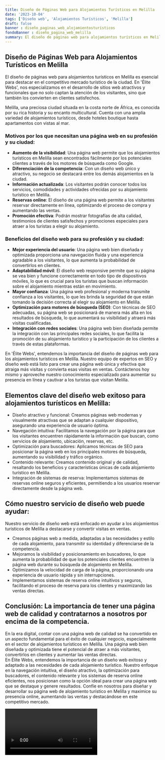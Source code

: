```yaml
---
title: Diseño de Páginas Web para Alojamientos Turísticos en Melilla
date: '2023-10-04'
tags: ['Diseño web', 'Alojamientos Turísticos', 'Melilla']
draft: false
banner : diseño_paginas_web_alojamientosturísticos
fondoBanner : diseño_pagina_web_melilla
summary: El diseño de páginas web para alojamientos turísticos en Melilla es esencial para destacar en el competitivo mercado turístico de la ciudad. En 'Élite Webs', nos especializamos en el desarrollo de sitios web atractivos y funcionales que no solo captan la atención de los visitantes, sino que también los convierten en clientes satisfechos.
---
```


## Diseño de Páginas Web para Alojamientos Turísticos en Melilla

El diseño de páginas web para alojamientos turísticos en Melilla es esencial para destacar en el competitivo mercado turístico de la ciudad. En 'Élite Webs', nos especializamos en el desarrollo de sitios web atractivos y funcionales que no solo captan la atención de los visitantes, sino que también los convierten en clientes satisfechos.

Melilla, una preciosa ciudad situada en la costa norte de África, es conocida por su rica historia y su encanto multicultural. Cuenta con una amplia variedad de alojamientos turísticos, desde hoteles boutique hasta apartamentos con vistas al mar.

### Motivos por los que necesitan una página web en su profesión y su ciudad:

- **Aumento de la visibilidad**: Una página web permite que los alojamientos turísticos en Melilla sean encontrados fácilmente por los potenciales clientes a través de los motores de búsqueda como Google. 
- **Diferenciación de la competencia**: Con un diseño web único y atractivo, su negocio se destacará entre los demás alojamientos en la ciudad.
- **Información actualizada**: Los visitantes podrán conocer todos los servicios, comodidades y actividades ofrecidas por su alojamiento turístico en Melilla.
- **Reservas online**: El diseño de una página web permite a los visitantes reservar directamente en línea, optimizando el proceso de compra y aumentando las ventas.
- **Promoción efectiva**: Podrán mostrar fotografías de alta calidad, testimonios de clientes satisfechos y promociones especiales para atraer a los turistas a elegir su alojamiento.

### Beneficios del diseño web para su profesión y su ciudad:

- **Mejor experiencia del usuario**: Una página web bien diseñada y optimizada proporciona una navegación fluida y una experiencia agradable a los visitantes, lo que aumenta la probabilidad de convertirlos en clientes.
- **Adaptabilidad móvil**: El diseño web responsive permite que su página se vea bien y funcione correctamente en todo tipo de dispositivos móviles, lo que es crucial para los turistas que buscan información sobre el alojamiento mientras están en movimiento.
- **Mayor confianza**: Una página web profesional y moderna transmite confianza a los visitantes, lo que les brinda la seguridad de que están tomando la decisión correcta al elegir su alojamiento en Melilla.
- **Optimización para motores de búsqueda (SEO)**: Con técnicas de SEO adecuadas, su página web se posicionará de manera más alta en los resultados de búsqueda, lo que aumentará su visibilidad y atraerá más visitas cualificadas.
- **Integración con redes sociales**: Una página web bien diseñada permite la integración con las principales redes sociales, lo que facilita la promoción de su alojamiento turístico y la participación de los clientes a través de estas plataformas.

En 'Élite Webs', entendemos la importancia del diseño de páginas web para los alojamientos turísticos en Melilla. Nuestro equipo de expertos en SEO y diseño web está listo para crear una página web única y efectiva que atraiga más visitas y convierta esas visitas en ventas. Contáctenos hoy mismo y aproveche nuestro conocimiento especializado para aumentar su presencia en línea y cautivar a los turistas que visitan Melilla.

<GifSeo />

<Cta />

## Elementos clave del diseño web exitoso para alojamientos turísticos en Melilla:

- Diseño atractivo y funcional: Creamos páginas web modernas y visualmente atractivas que se adaptan a cualquier dispositivo, asegurando una experiencia de usuario óptima.  
- Navegación intuitiva: Facilitamos la navegación por la página para que los visitantes encuentren rápidamente la información que buscan, como servicios de alojamiento, ubicación, reservas, etc. 
- Optimización para buscadores: Aplicamos técnicas de SEO para posicionar la página web en los principales motores de búsqueda, aumentando su visibilidad y tráfico orgánico. 
- Contenido relevante: Creamos contenido original y de calidad, resaltando los beneficios y características únicas de cada alojamiento turístico en Melilla. 
- Integración de sistemas de reserva: Implementamos sistemas de reservas online seguros y eficientes, permitiendo a los usuarios reservar directamente desde la página web.

## Cómo nuestro servicio de diseño web puede ayudar:

Nuestro servicio de diseño web está enfocado en ayudar a los alojamientos turísticos de Melilla a destacarse y convertir visitas en ventas. 
- Creamos páginas web a medida, adaptadas a las necesidades y estilo de cada alojamiento, para transmitir su identidad y diferenciarse de la competencia. 
- Mejoramos la visibilidad y posicionamiento en buscadores, lo que aumenta la probabilidad de que los potenciales clientes encuentren la página web durante su búsqueda de alojamiento en Melilla. 
- Optimizamos la velocidad de carga de la página, proporcionando una experiencia de usuario rápida y sin interrupciones. 
- Implementamos sistemas de reserva online intuitivos y seguros, facilitando el proceso de reserva para los clientes y maximizando las ventas directas. 

## Conclusión: La importancia de tener una página web de calidad y contratarnos a nosotros por encima de la competencia.

En la era digital, contar con una página web de calidad se ha convertido en un aspecto fundamental para el éxito de cualquier negocio, especialmente en el sector de alojamientos turísticos en Melilla. 
Una página web bien diseñada y optimizada tiene el potencial de atraer a más visitantes, convertirlos en clientes y aumentar las ventas directas.  
En Élite Webs, entendemos la importancia de un diseño web exitoso y adaptado a las necesidades de cada alojamiento turístico. Nuestro enfoque en la navegación intuitiva, el diseño atractivo, la optimización para buscadores, el contenido relevante y los sistemas de reserva online eficientes, nos posicionan como la opción ideal para crear una página web que se destaque y genere resultados. 
Confíe en nosotros para diseñar y desarrollar su página web de alojamiento turístico en Melilla y maximice su presencia online, aumentando las ventas y destacándose en este competitivo mercado.

<Video />

<CtaBot job='Alojamientos Turísticos' city='Melilla'/>

<Gmaps query='Melilla+españa+maps' />